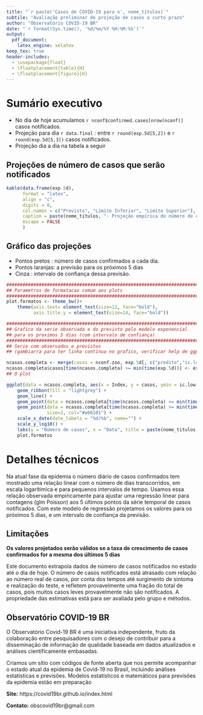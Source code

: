 ```yaml
---
title: "`r paste('Casos de COVID-19 para o', nome_titulos)`"
subtile: "Avaliação preliminar de projeção de casos a curto prazo"
author: "Observatório COVID-19 BR"
date: "`r format(Sys.time(), '%d/%m/%Y %H:%M:%S')`"
output: 
  pdf_document:
    latex_engine: xelatex
keep_tex: true
header-includes:
  - \usepackage{float}
  - \floatplacement{table}{H}
  - \floatplacement{figure}{H}
---
```


# Sumário executivo

* No dia de hoje acumulamos `r nconf$confirmed.cases[nrow(nconf)]` casos notificados.
* Projeção para dia `r data.final` : 
entre `r round(exp.5d[5,2])` e `r round(exp.5d[5,3])` casos notificados.
* Projeção dia a dia na tabela a seguir

## Projeções de número de casos que serão notificados

```r

kable(data.frame(exp.5d),
      format = "latex",
      align = "c",
      digits = 0,
      col.names = c("Previsto", "Limite Inferior", "Limite Superior"),
      caption = paste(nome_titulos, "- Projeção empírica do número de casos notificados para os próximos 5 dias."),
      escape = FALSE
      )

```

## Gráfico das projeções

* Pontos pretos : número de casos confirmados a cada dia.
* Pontos laranjas: a previsão para os próximos 5 dias
* Cinza : intervalo de confiança dessa previsão. 

```r
################################################################################
## Parametros de formatacao comum aos plots
################################################################################
plot.formatos <- theme_bw()+
    theme(axis.text= element_text(size=12, face="bold"),
          axis.title.y = element_text(size=14, face="bold"))

################################################################################
## Grafico da serie observada e do previsto pelo modelo exponencial
## para os proximos 5 dias (com intervalo de confiança)
################################################################################
## Serie com observados e previstos
## (gambiarra para ter linha contínua no grafico, verificar help de ggplot.zoo)

ncasos.completa <- merge(casos = nconf.zoo, exp.5d[, c("predito","ic.low","ic.upp")])
ncasos.completa$casos[time(ncasos.completa) >= min(time(exp.5d))] <- exp.5d$predito[time(exp.5d) >= min(time(exp.5d))]
## O plot

ggplot(data = ncasos.completa, aes(x = Index, y = casos, ymin = ic.low, ymax = ic.upp)) +
    geom_ribbon(fill = "lightgrey") +
    geom_line() +
    geom_point(data = ncasos.completa[time(ncasos.completa) <= min(time(exp.5d))], size = 2) +
    geom_point(data = ncasos.completa[time(ncasos.completa) >= min(time(exp.5d))],
               size=2, col="#e66101") +
    scale_x_date(date_labels = "%d/%b", name="") +
    scale_y_log10() +
    labs(y = "Número de casos", x = "Data", title = paste(nome_titulos, "(Escala logarítimica)")) +
    plot.formatos
```

# Detalhes técnicos

Na atual fase da epidemia o número diário de casos confirmados tem
mostrado uma relação linear com o número de dias transcorridos, em
escala logarítimica e para pequenos intervalos de tempo.  Usamos essa
relação observada empiricamente para ajustar uma regressão linear para
contagens (glm Poisson) aos 5 últimos pontos da série temporal de
casos notificados.  Com este modelo de regressão projetamos os valores
para os próximos 5 dias, e um intervalo de confiança da previsão.

## Limitações

**Os valores projetados serão válidos se a taxa de crescimento de casos
confirmados for a mesma dos últimos 5 dias**

Este documento extrapola dados de número de casos notificados no
estado até o dia de hoje. O número de casos notificados
está atrasado com relação ao número real de casos, por conta dos
tempos até surgimento de sintoma e realização do teste, e refletem
provavelmente uma fração do total de casos, pois muitos casos leves
provavelmente não são notificados. A propriedade das estimativas está
para ser avaliada pelo grupo e métodos.


## Observatório COVID-19 BR

O Observatório Covid-19 BR é uma iniciativa independente, fruto da
colaboração entre pesquisadores com o desejo de contribuir para a
disseminação de informação de qualidade baseada em dados atualizados e
análises cientificamente embasadas. 

Criamos um sítio com códigos de fonte aberta que nos permite
acompanhar o estado atual da epidemia de Covid-19 no Brasil, incluindo
análises estatísticas e previsões. Modelos estatísticos e matemáticos
para previsões da epidemia estão em preparação

**Site:** https://covid19br.github.io/index.html

**Contato:** obscovid19br@gmail.com


